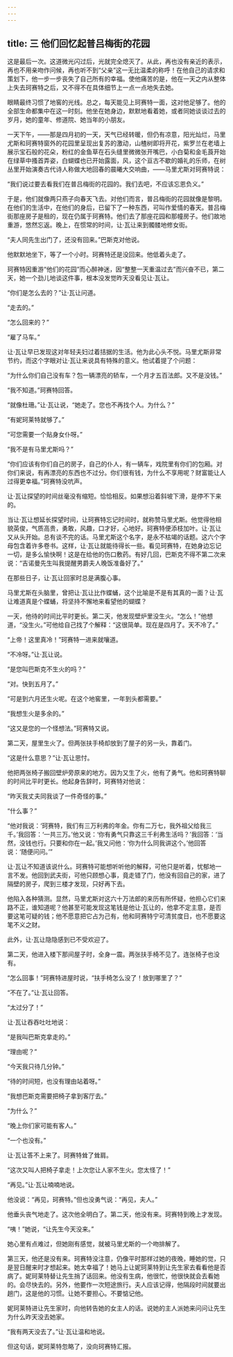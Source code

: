```yaml
---
---
---
```

title: 三 他们回忆起普吕梅街的花园
---




这是最后一次。这道微光闪过后，光就完全熄灭了。从此，再也没有亲近的表示，再也不用亲吻作问候，再也听不到“父亲”这一无比温柔的称呼！在他自己的请求和策划下，他一步一步丧失了自己所有的幸福。使他痛苦的是，他在一天之内从整体上失去珂赛特之后，又不得不在具体细节上一点一点地失去她。

眼睛最终习惯了地窖的光线。总之，每天能见上珂赛特一面，这对他足够了。他的全部生命都集中在这一时刻。他坐在她身边，默默地看着她，或者同她谈谈过去的岁月，她的童年、修道院、她当年的小朋友。

一天下午，——那是四月初的一天，天气已经转暖，但仍有凉意，阳光灿烂，马里尤斯和珂赛特窗外的花园里呈现出复苏的激动，山楂树即将开花，紫罗兰在老墙上展示宝石般的花朵，粉红的金鱼草在石头缝里微微张开嘴巴，小白菊和金毛莨开始在绿草中搔首弄姿，白蝴蝶也已开始露面，风，这个亘古不歇的婚礼的乐师，在树丛里开始演奏古代诗人称做大地回春的晨曦大交响曲，——马里尤斯对珂赛特说：

“我们说过要去看我们在普吕梅街的花园的。我们去吧，不应该忘恩负义。”

于是，他们就像两只燕子向春天飞去。对他们而言，普吕梅街的花园就像是黎明。在他们的生活中，在他们的身后，已留下了一种东西，可叫作爱情的春天。普吕梅街那座房子是租的，现在仍属于珂赛特。他们去了那座花园和那幢房子。他们故地重游，悠然忘返。晚上，在惯常的时间，让·瓦让来到髑髅地修女街。

“夫人同先生出门了，还没有回来。”巴斯克对他说。

他默默地坐下，等了一个小时。珂赛特还是没回来。他低着头走了。

珂赛特因重游“他们的花园”而心醉神迷，因“整整一天重温过去”而兴奋不已，第二天，她一个劲儿地谈这件事，根本没发觉昨天没看见让·瓦让。

“你们是怎么去的？”让·瓦让问道。

“走去的。”

“怎么回来的？”

“雇了马车。”

让·瓦让早已发现这对年轻夫妇过着拮据的生活。他为此心头不悦。马里尤斯非常节约，而这个字眼对让·瓦让来说具有特殊的意义。他试着提了个问题：

“为什么你们自己没有车？包一辆漂亮的轿车，一个月才五百法郎。又不是没钱。”

“我不知道。”珂赛特回答。

“就像杜珊。”让·瓦让说，“她走了。您也不再找个人。为什么？”

“有妮珂莱特就够了。”

“可您需要一个贴身女仆呀。”

“我不是有马里尤斯吗？”

“你们应该有你们自己的房子，自己的仆人，有一辆车，戏院里有你们的包厢。对你们来说，有再漂亮的东西也不过分。你们很有钱，为什么不享用呢？财富能让人过得更幸福。”珂赛特没吭声。

让·瓦让探望的时间丝毫没有缩短。恰恰相反。如果想沿着斜坡下滑，是停不下来的。

当让·瓦让想延长探望时间，让珂赛特忘记时间时，就称赞马里尤斯。他觉得他相貌英俊，气质高贵，勇敢，风趣，口才好，心地好。珂赛特便添枝加叶。让·瓦让又从头开始。总有谈不完的话。马里尤斯这个名字，是永不枯竭的话题。这六个字母包含着许多卷书。这样，让·瓦让就能待得长一些。看见珂赛特，在她身边忘记一切，是多么愉快啊！这是在给他的伤口敷药。有好几回，巴斯克不得不第二次来说：“吉诺曼先生叫我提醒男爵夫人晚饭准备好了。”

在那些日子，让·瓦让回家时总是满腹心事。

马里尤斯在头脑里，曾把让·瓦让比作蝶蛹，这个比喻是不是有其真的一面？让·瓦让难道真是个蝶蛹，将坚持不懈地来看望他的蝴蝶？

一天，他待的时间比平时更长。第二天，他发现壁炉里没生火。“怎么！”他想道，“没生火。”可他给自己找了个解释：“这很简单。现在是四月了。天不冷了。”

“上帝！这里真冷！”珂赛特一进来就嚷道。

“不冷呀。”让·瓦让说。

“是您叫巴斯克不生火的吗？”

“对。快到五月了。”

“可是到六月还生火呢。在这个地窖里，一年到头都需要。”

“我想生火是多余的。”

“这又是您的一个怪想法。”珂赛特又说。

第二天，屋里生火了。但两张扶手椅却放到了屋子的另一头，靠着门。

“这是什么意思？”让·瓦让思忖。

他把两张椅子搬回壁炉旁原来的地方。因为又生了火，他有了勇气。他和珂赛特聊的时间比平时更长。他起身告辞时，珂赛特对他说：

“昨天我丈夫同我谈了一件奇怪的事。”

“什么事？”

“他对我说：‘珂赛特，我们有三万利弗的年金。你有二万七，我外祖父给我三千。’我回答：‘一共三万。’他又说：‘你有勇气只靠这三千利弗生活吗？’我回答：‘当然，没钱也行。只要和你在一起。’我又问他：‘你为什么同我讲这个。’他回答说：‘随便问问。’”

让·瓦让不知道该说什么。珂赛特可能想听听他的解释，可他只是听着，忧郁地一言不发。他回到武夫街，可他只顾想心事，竟走错了门，他没有回自己的家，进了隔壁的房子，爬到三楼才发现，只好再下去。

他陷入各种猜测。显然，马里尤斯对这六十万法郎的来历有所怀疑，他担心它们来路不正，谁知道呢？他甚至可能发现这笔钱是他让·瓦让的，他拿不定主意，是否要这笔可疑的钱；他不愿意把它占为己有，他和珂赛特宁可清贫度日，也不愿要这笔不义之财。

此外，让·瓦让隐隐感到已不受欢迎了。

第二天，他进入楼下那间屋子时，全身一震。两张扶手椅不见了。连张椅子也没有。

“怎么回事！”珂赛特进屋时说，“扶手椅怎么没了！放到哪里了？”

“不在了。”让·瓦让回答。

“太过分了！”

让·瓦让吞吞吐吐地说：

“是我叫巴斯克拿走的。”

“理由呢？”

“今天我只待几分钟。”

“待的时间短，也没有理由站着呀。”

“我想巴斯克需要把椅子拿到客厅去。”

“为什么？”

“晚上你们家可能有客人。”

“一个也没有。”

让·瓦让答不上来了。珂赛特耸了耸肩。

“这次又叫人把椅子拿走！上次您让人家不生火。您太怪了！”

“再见。”让·瓦让喃喃地说。

他没说：“再见，珂赛特。”但也没勇气说：“再见，夫人。”

他垂头丧气地走了。这次他全明白了。第二天，他没有来。珂赛特到晚上才发现。

“咦！”她说，“让先生今天没来。”

她心里有点难过，但她刚有感觉，就被马里尤斯的一个吻排解了。

第三天，他还是没有来。珂赛特没注意，仍像平时那样过她的夜晚，睡她的觉，只是翌日醒来时才想起来。她太幸福了！她马上让妮珂莱特到让先生家去看看他是否病了。妮珂莱特替让先生捎了话回来。他没有生病，他很忙，他很快就会去看她的。会尽快去的。另外，他要作一次短途旅行。夫人应该记得，他隔段时间就要出趟门，这是他的习惯。让她不要担心。不要惦记他。

妮珂莱特进让先生家时，向他转告她的女主人的话。说她的主人派她来问问让先生为什么昨天没去她家。

“我有两天没去了。”让·瓦让温和地说。

但这句话，妮珂莱特忽略了，没向珂赛特汇报。